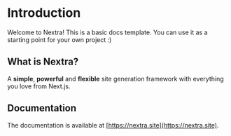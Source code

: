 
# Introduction

Welcome to Nextra! This is a basic docs template. You can use it as a starting point for your own project :)

<Slider />

## What is Nextra?

A **simple**, **powerful** and **flexible** site generation framework with everything you love from Next.js.

## Documentation

The documentation is available at [https://nextra.site](https://nextra.site).
